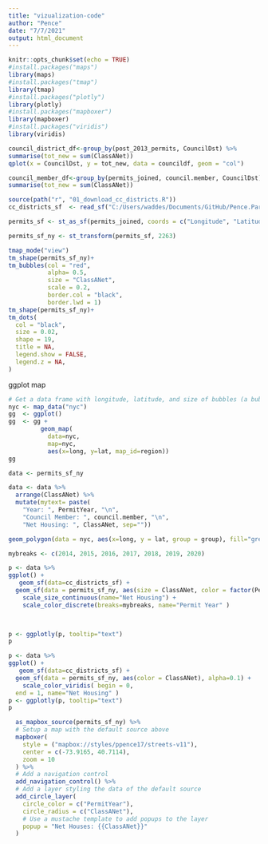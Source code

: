 ```yaml
---
title: "vizualization-code"
author: "Pence"
date: "7/7/2021"
output: html_document
---
```


```r
knitr::opts_chunk$set(echo = TRUE)
#install.packages("maps")
library(maps)
#install.packages("tmap")
library(tmap)
#install.packages("plotly")
library(plotly)
#install.packages("mapboxer")
library(mapboxer)
#install.packages("viridis")
library(viridis)
```

```r
council_district_df<-group_by(post_2013_permits, CouncilDst) %>%
summarise(tot_new = sum(ClassANet))
qplot(x = CouncilDst, y = tot_new, data = councildf, geom = "col")
```



```r
council_member_df<-group_by(permits_joined, council.member, CouncilDst) %>%
summarise(tot_new = sum(ClassANet))
```


```r
source(path("r", "01_download_cc_districts.R"))
cc_districts_sf  <- read_sf("C:/Users/waddes/Documents/GitHub/Pence.Parker.Project/data/nycc_21b")
```



```r
permits_sf <- st_as_sf(permits_joined, coords = c("Longitude", "Latitude"), crs = 4326)

permits_sf_ny <- st_transform(permits_sf, 2263)
```


```r
tmap_mode("view")
tm_shape(permits_sf_ny)+
tm_bubbles(col = "red",
           alpha= 0.5,
           size = "ClassANet",
           scale = 0.2,
           border.col = "black",
           border.lwd = 1)
tm_shape(permits_sf_ny)+
tm_dots(
  col = "black",
  size = 0.02,
  shape = 19,
  title = NA,
  legend.show = FALSE,
  legend.z = NA,
)
```

ggplot map
```r
# Get a data frame with longitude, latitude, and size of bubbles (a bubble = a city)
nyc <- map_data("nyc")
gg  <- ggplot()
gg  <- gg + 
         geom_map(
           data=nyc, 
           map=nyc,
           aes(x=long, y=lat, map_id=region))
gg

data <- permits_sf_ny 

data <- data %>%
  arrange(ClassANet) %>%
  mutate(mytext= paste(
    "Year: ", PermitYear, "\n",
    "Council Member: ", council.member, "\n",
    "Net Housing: ", ClassANet, sep=""))

geom_polygon(data = nyc, aes(x=long, y = lat, group = group), fill="grey", alpha=0.3)

mybreaks <- c(2014, 2015, 2016, 2017, 2018, 2019, 2020)

p <- data %>%
ggplot() +
   geom_sf(data=cc_districts_sf) +
  geom_sf(data = permits_sf_ny, aes(size = ClassANet, color = factor(PermitYear)), alpha=0.1) +
    scale_size_continuous(name="Net Housing") +
    scale_color_discrete(breaks=mybreaks, name="Permit Year" )
   


p <- ggplotly(p, tooltip="text")
p

p <- data %>%
ggplot() +
   geom_sf(data=cc_districts_sf) +
  geom_sf(data = permits_sf_ny, aes(color = ClassANet), alpha=0.1) +
    scale_color_viridis( begin = 0,
  end = 1, name="Net Housing" )
p <- ggplotly(p, tooltip="text")
p
```
 
```r
 
  as_mapbox_source(permits_sf_ny) %>%
  # Setup a map with the default source above
  mapboxer(
    style = ("mapbox://styles/ppence17/streets-v11"),
    center = c(-73.9165, 40.7114),
    zoom = 10
  ) %>%
  # Add a navigation control
  add_navigation_control() %>%
  # Add a layer styling the data of the default source
  add_circle_layer(
    circle_color = c("PermitYear"),
    circle_radius = c("ClassANet"),
    # Use a mustache template to add popups to the layer
    popup = "Net Houses: {{ClassANet}}"
  )
```
  